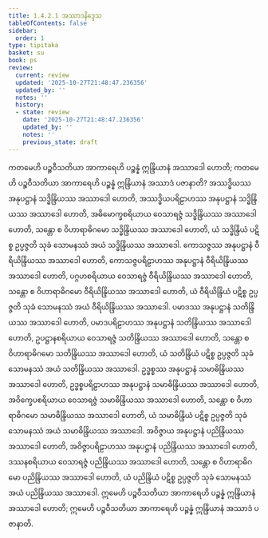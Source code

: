```yaml
---
title: 1.4.2.1 အဿာဒနိဒ္ဒေသ
tableOfContents: false
sidebar:
  order: 1
type: tipitaka
basket: su
book: ps
review:
  current: review
  updated: '2025-10-27T21:48:47.236356'
  updated_by: ''
  notes: ''
  history:
  - state: review
    date: '2025-10-27T21:48:47.236356'
    updated_by: ''
    notes: ''
    previous_state: draft
---
```



<ReviewStatus review={frontmatter.review} showDetails={true} />

<HypothesisAnnotation frontmatter={frontmatter} />

<DynamicBreadcrumb />

<Division number="189" book="ps" e="ch" v="26" p="205">

<Paragraph number="1023" book="ps">
ကတမေဟိ ပဉ္စဝီသတိယာ အာကာရေဟိ ပဉ္စန္နံ ဣန္ဒြိယာနံ အဿာဒေါ ဟောတိ; ကတမေဟိ ပဉ္စဝီသတိယာ အာကာရေဟိ ပဉ္စန္နံ ဣန္ဒြိယာနံ အဿာဒံ ပဇာနာတိ? အဿဒ္ဓိယဿ အနုပဋ္ဌာနံ သဒ္ဓိန္ဒြိယဿ အဿာဒေါ ဟောတိ, အဿဒ္ဓိယပရိဠာဟဿ အနုပဋ္ဌာနံ သဒ္ဓိန္ဒြိယဿ အဿာဒေါ ဟောတိ, အဓိမောက္ခစရိယာယ ဝေသာရဇ္ဇံ သဒ္ဓိန္ဒြိယဿ အဿာဒေါ ဟောတိ, သန္တော စ ဝိဟာရာဓိဂမော သဒ္ဓိန္ဒြိယဿ အဿာဒေါ ဟောတိ, ယံ သဒ္ဓိန္ဒြိယံ ပဋိစ္စ ဥပ္ပဇ္ဇတိ သုခံ သောမနဿံ အယံ သဒ္ဓိန္ဒြိယဿ အဿာဒေါ.
</Paragraph>

<Paragraph number="1024" book="ps">
ကောသဇ္ဇဿ အနုပဋ္ဌာနံ ဝီရိယိန္ဒြိယဿ အဿာဒေါ ဟောတိ, ကောသဇ္ဇပရိဠာဟဿ အနုပဋ္ဌာနံ ဝီရိယိန္ဒြိယဿ အဿာဒေါ ဟောတိ, ပဂ္ဂဟစရိယာယ ဝေသာရဇ္ဇံ ဝီရိယိန္ဒြိယဿ အဿာဒေါ ဟောတိ, သန္တော စ ဝိဟာရာဓိဂမော ဝီရိယိန္ဒြိယဿ အဿာဒေါ ဟောတိ, ယံ ဝီရိယိန္ဒြိယံ ပဋိစ္စ ဥပ္ပဇ္ဇတိ သုခံ သောမနဿံ အယံ ဝီရိယိန္ဒြိယဿ အဿာဒေါ.
</Paragraph>

<Paragraph number="1025" book="ps">
ပမာဒဿ အနုပဋ္ဌာနံ သတိန္ဒြိယဿ အဿာဒေါ ဟောတိ, ပမာဒပရိဠာဟဿ အနုပဋ္ဌာနံ သတိန္ဒြိယဿ အဿာဒေါ ဟောတိ, ဥပဋ္ဌာနစရိယာယ ဝေသာရဇ္ဇံ သတိန္ဒြိယဿ အဿာဒေါ ဟောတိ, သန္တော စ ဝိဟာရာဓိဂမော သတိန္ဒြိယဿ အဿာဒေါ ဟောတိ, ယံ သတိန္ဒြိယံ ပဋိစ္စ ဥပ္ပဇ္ဇတိ သုခံ သောမနဿံ အယံ သတိန္ဒြိယဿ အဿာဒေါ.
</Paragraph>

<Paragraph number="1026" book="ps">
ဥဒ္ဓစ္စဿ အနုပဋ္ဌာနံ သမာဓိန္ဒြိယဿ အဿာဒေါ ဟောတိ, ဥဒ္ဓစ္စပရိဠာဟဿ အနုပဋ္ဌာနံ သမာဓိန္ဒြိယဿ အဿာဒေါ ဟောတိ, အဝိက္ခေပစရိယာယ ဝေသာရဇ္ဇံ သမာဓိန္ဒြိယဿ အဿာဒေါ ဟောတိ, သန္တော စ ဝိဟာရာဓိဂမော သမာဓိန္ဒြိယဿ အဿာဒေါ ဟောတိ, ယံ သမာဓိန္ဒြိယံ ပဋိစ္စ ဥပ္ပဇ္ဇတိ သုခံ သောမနဿံ အယံ သမာဓိန္ဒြိယဿ အဿာဒေါ.
</Paragraph>

<Paragraph number="1027" book="ps">
အဝိဇ္ဇာယ အနုပဋ္ဌာနံ ပညိန္ဒြိယဿ အဿာဒေါ ဟောတိ, အဝိဇ္ဇာပရိဠာဟဿ အနုပဋ္ဌာနံ ပညိန္ဒြိယဿ အဿာဒေါ ဟောတိ, ဒဿနစရိယာယ ဝေသာရဇ္ဇံ ပညိန္ဒြိယဿ အဿာဒေါ ဟောတိ, သန္တော စ ဝိဟာရာဓိဂမော ပညိန္ဒြိယဿ အဿာဒေါ ဟောတိ, ယံ ပညိန္ဒြိယံ ပဋိစ္စ ဥပ္ပဇ္ဇတိ သုခံ သောမနဿံ အယံ ပညိန္ဒြိယဿ အဿာဒေါ.
</Paragraph>

<Paragraph number="1028" book="ps">
ဣမေဟိ ပဉ္စဝီသတိယာ အာကာရေဟိ ပဉ္စန္နံ ဣန္ဒြိယာနံ အဿာဒေါ ဟောတိ; ဣမေဟိ ပဉ္စဝီသတိယာ အာကာရေဟိ ပဉ္စန္နံ ဣန္ဒြိယာနံ အဿာဒံ ပဇာနာတိ.
</Paragraph>
</Division>